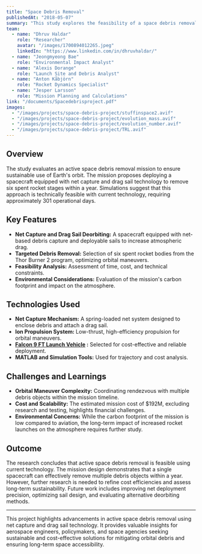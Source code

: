 ```yaml
---
title: "Space Debris Removal"
publishedAt: "2018-05-07"
summary: "This study explores the feasibility of a space debris removal mission utilizing net and sail technology. By targeting six spent rocket stages over a one-year mission, the research assesses the technical, economic, and environmental aspects of active debris removal."
team:
  - name: "Dhruv Haldar"
    role: "Researcher"
    avatar: "/images/1700894012265.jpeg"
    linkedIn: "https://www.linkedin.com/in/dhruvhaldar/"
  - name: "Jeongmyeong Bae"
    role: "Environmental Impact Analyst"
  - name: "Alexis Dorange"
    role: "Launch Site and Debris Analyst"
  - name: "Anton Kåbjörn"
    role: "Rocket Dynamics Specialist"
  - name: "Jesper Larsson"
    role: "Mission Planning and Calculations"
link: "/documents/Spacedebrisproject.pdf"
images:
  - "/images/projects/space-debris-project/stuffinspace2.avif"
  - "/images/projects/space-debris-project/evolution_mass.avif"
  - "/images/projects/space-debris-project/evolution_number.avif"
  - "/images/projects/space-debris-project/TRL.avif"
---
```


## Overview

The study evaluates an active space debris removal mission to ensure sustainable use of Earth's orbit. The mission proposes deploying a spacecraft equipped with net capture and drag sail technology to remove six spent rocket stages within a year. Simulations suggest that this approach is technically feasible with current technology, requiring approximately 301 operational days.

## Key Features

- **Net Capture and Drag Sail Deorbiting:** A spacecraft equipped with net-based debris capture and deployable sails to increase atmospheric drag.
- **Targeted Debris Removal:** Selection of six spent rocket bodies from the Thor Burner 2 program, optimizing orbital maneuvers.
- **Feasibility Analysis:** Assessment of time, cost, and technical constraints.
- **Environmental Considerations:** Evaluation of the mission's carbon footprint and impact on the atmosphere.

## Technologies Used

- **Net Capture Mechanism:** A spring-loaded net system designed to enclose debris and attach a drag sail.
- **Ion Propulsion System:** Low-thrust, high-efficiency propulsion for orbital maneuvers.
- **[Falcon 9 FT Launch Vehicle](https://www.spacex.com/vehicles/falcon-9/) :** Selected for cost-effective and reliable deployment.
- **MATLAB and Simulation Tools:** Used for trajectory and cost analysis.

## Challenges and Learnings

- **Orbital Maneuver Complexity:** Coordinating rendezvous with multiple debris objects within the mission timeline.
- **Cost and Scalability:** The estimated mission cost of $192M, excluding research and testing, highlights financial challenges.
- **Environmental Concerns:** While the carbon footprint of the mission is low compared to aviation, the long-term impact of increased rocket launches on the atmosphere requires further study.

## Outcome

The research concludes that active space debris removal is feasible using current technology. The mission design demonstrates that a single spacecraft can effectively remove multiple debris objects within a year. However, further research is needed to refine cost efficiencies and assess long-term sustainability. Future work includes improving net deployment precision, optimizing sail design, and evaluating alternative deorbiting methods.

---

This project highlights advancements in active space debris removal using net capture and drag sail technology. It provides valuable insights for aerospace engineers, policymakers, and space agencies seeking sustainable and cost-effective solutions for mitigating orbital debris and ensuring long-term space accessibility.
